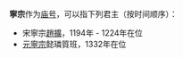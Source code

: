 '''寧宗'''作为[[庙号|庙号]]，可以指下列君主（按时间顺序）：
* 宋寧宗[[趙擴|趙擴]]，1194年 - 1224年在位
* [[元寧宗|元寧宗]]懿璘質班，1332年在位

{{disambig|cat=庙号消歧义}}